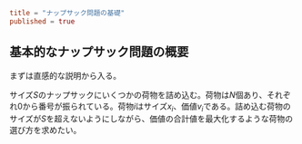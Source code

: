 ```toml
title = "ナップサック問題の基礎"
published = true
```

## 基本的なナップサック問題の概要

まずは直感的な説明から入る。

サイズ$S$のナップサックにいくつかの荷物を詰め込む。荷物は$N$個あり、それぞれ$0$から番号が振られている。荷物$i$はサイズ$x_i$、価値$v_i$である。詰め込む荷物のサイズが$S$を超えないようにしながら、価値の合計値を最大化するような荷物の選び方を求めたい。
